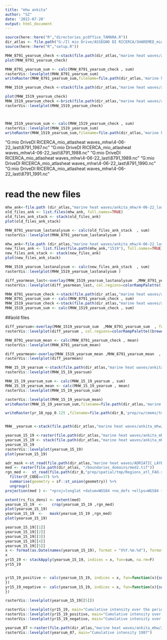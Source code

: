 ```yaml
---
title: "mhw ankita"
author: "SZ"
date: '2022-07-20'
output: html_document
---
```


```r
source(here::here("R","directories_pcOffice_TAMARA.R"))
dir_atlas <- file.path("G:/Il mio Drive/ASSEGNO DI RICERCA/SHAREMED_mio/wp4_atlas")
source(here::here("R","setup.R"))

MHW_8791_yearsum_check <-stack(file.path(dir_atlas,"marine heat waves/ankita_mhw/lst/1987-1991/Data/yearsum_1987_1991.nc"))
plot(MHW_8791_yearsum_check)

MHW_8791_yearsum_sum <- calc(MHW_8791_yearsum_check , sum)
rasterVis::levelplot(MHW_8791_yearsum_sum)
writeRaster(MHW_8791_yearsum_sum,filename=file.path(dir_atlas,'marine heat waves/ankita_mhw/lst/MHW_8791_yearsum_sum.nc'),format='GTiff')
```


```r
MHW_1519_yearsum_check <-stack(file.path(dir_atlas,"marine heat waves/ankita_mhw/lst/2015-2019/Data/yearsum_2015_2019.nc"))

plot(MHW_1519_yearsum_check)
MHW_1519_yearsum_check <-brick(file.path(dir_atlas,"marine heat waves/ankita_mhw/lst/2015-2019/Data/yearsum_2015_2019.nc"))
rasterVis::levelplot(MHW_1519_yearsum_check)



MHW_1519_yearsum_sum <- calc(MHW_1519_yearsum_check , sum)
rasterVis::levelplot(MHW_1519_yearsum_sum)
writeRaster(MHW_1519_yearsum_sum,filename=file.path(dir_atlas,'marine heat waves/ankita_mhw/lst/MHW_1519_yearsum_sum.nc'),format='GTiff')
```

"G:\Il mio Drive\ASSEGNO DI RICERCA\SHAREMED_mio\wp4_atlas\marine heat waves\ankita_mhw\4-06-22_last\8791\yearsum_1987.nc"
"G:\Il mio Drive\ASSEGNO DI RICERCA\SHAREMED_mio\wp4_atlas\marine heat waves\ankita_mhw\4-06-22_last\8791\yearsum_1988.nc"
"G:\Il mio Drive\ASSEGNO DI RICERCA\SHAREMED_mio\wp4_atlas\marine heat waves\ankita_mhw\4-06-22_last\8791\yearsum_1989.nc"
"G:\Il mio Drive\ASSEGNO DI RICERCA\SHAREMED_mio\wp4_atlas\marine heat waves\ankita_mhw\4-06-22_last\8791\yearsum_1990.nc"
"G:\Il mio Drive\ASSEGNO DI RICERCA\SHAREMED_mio\wp4_atlas\marine heat waves\ankita_mhw\4-06-22_last\8791\yearsum_1991.nc"

# read the new files
```r

mhw_ank<-file.path (dir_atlas,"marine heat waves/ankita_mhw/4-06-22_last/8791/")
old_files_ank <- list.files(mhw_ank, full.names=TRUE)
old_files_ank_stack <- stack(old_files_ank)
plot(old_files_ank_stack)

MHW_8791_yearsum_lastanalysum <- calc(old_files_ank_stack  , sum)
rasterVis::levelplot(MHW_8791_yearsum_lastanalysum )


```
```r

mhw_ank<-file.path (dir_atlas,"marine heat waves/ankita_mhw/4-06-22_last/")
new_files_ank <- list.files(file.path(mhw_ank,"1519"), full.names=TRUE)
new_files_ank_stack <- stack(new_files_ank)
plot(new_files_ank_stack)

MHW_1519_yearsum_lastanalysum <- calc(new_files_ank_stack  , sum)
rasterVis::levelplot(MHW_1519_yearsum_lastanalysum )


```

```r
diff_yearmean_last<-overlay(MHW_1519_yearsum_lastanalysum  ,MHW_8791_yearsum_lastanalysum   , fun=function(r1, r2){return(r1-r2)})
rasterVis::levelplot(diff_yearmean_last, col.regions=colorRampPalette((brewer.pal(11, 'PuRd'))))
```
```r
MHW_8791_yearsum_check <-stack(file.path(dir_atlas,"marine heat waves/ankita_mhw/lst/1987-1991/Data/yearsum_1987_1991.nc"))
MHW_8791_yearsum_sum <- calc(MHW_8791_yearsum_check , sum)
MHW_1519_yearsum_check <-stack(file.path(dir_atlas,"marine heat waves/ankita_mhw/lst/2015-2019/Data/yearsum_2015_2019.nc"))
MHW_1519_yearsum_sum <- calc(MHW_1519_yearsum_check , sum)

```



##àold files


```r
diff_yearsum<-overlay(MHW_1519_yearsum_sum  ,MHW_8791_yearsum_sum  , fun=function(r1, r2){return(r1-r2)})
rasterVis::levelplot(diff_yearsum , col.regions=colorRampPalette((brewer.pal(11, 'PuRd'))))

MHW_8791_yearsum_mean <- calc(MHW_8791_yearsum_check , mean)
rasterVis::levelplot(MHW_8791_yearsum_mean)

diff_yearmean<-overlay(MHW_1519_yearsum_mean ,MHW_8791_yearsum_mean  , fun=function(r1, r2){return(r1-r2)})
rasterVis::levelplot(diff_yearmean)
```


```r
MHW_15_19_yearsum <-stack(file.path(dir_atlas,"marine heat waves/ankita_mhw/finali/MHW_Newresults_med/2015-2019/Data/yearsum_2015_2019.nc"))
rasterVis::levelplot(MHW_15_19_yearsum)

MHW_15_19_yearsum_sum <- calc(MHW_15_19_yearsum , sum)
MHW_15_19_yearsum_mean <- calc(MHW_15_19_yearsum , mean)
rasterVis::levelplot(MHW_15_19_yearsum_sum)

rasterVis::levelplot(MHW_15_19_yearsum_mean)
writeRaster(MHW_15_19_yearsum_sum,filename=file.path(dir_atlas,'marine heat waves/ankita_mhw/finali/MHW_15_19_yearsum_sum2.nc'),format='GTiff')

writeRaster(yr_18_npp_0.125 ,filename=file.path(dir_B,'prep/cw/cmems/tmp_npp/yr_18_npp_SUM_0.125.nc'),format='GTiff') #ma non cambia la risoluzione nel file!


MHW__yearsum <-stack(file.path(dir_atlas,"marine heat waves/ankita_mhw/finali/MHW_Newresults_med/2015-2019/Data/yearsum_2015_2019.nc"))

```


```r
yearsum_15_19 <-raster(file.path(dir_atlas,"marine heat waves/ankita_mhw/22-03-22/yearsum_2015_2019.nc"))
yearsum_15_19 <- stack(file.path(dir_atlas,"marine heat waves/ankita_mhw/22-03-22/yearsum_2015_2019.nc"))
yearsum_15_19 
rasterVis::levelplot(yearsum_15_19)
plot(yearsum_15_19)
```


```r
adr_mask <-st_read(file.path(dir_atlas,"marine heat waves/ADRIATIC_LAYER.shp"))
med <- raster(file.path(dir_atlas, "/boundaries_domains/med2.tif"))
rgn_med <-  st_read(file.path(dir_B,"prep/spatial/tmp/Regions_atl_FAO.shp")) %>% 
  filter(F_CODE==37) %>% 
  summarise(geometry = sf::st_union(geometry)) %>%
  ungroup()
projection(med ) <- "+proj=longlat +datum=WGS84 +no_defs +ellps=WGS84 +towgs84=0,0,0" 

extent(rs_fis_dens) <- extent(med)
yearsum_15_19  <-    crop(yearsum_15_19 ,rgn_med)
plot(yearsum_15_19)
yearsum_15_19  <-   mask(yearsum_15_19 ,rgn_med)
plot(yearsum_15_19)

yearsum_15_19[[1]]
yearsum_15_19[[2]]
yearsum_15_19[[3]]
yearsum_15_19[[4]]
yearsum_15_19[[5]]
x <- format(as.Date(names(yearsum_15_19), format = "X%Y.%m.%d"), format = "X")
x
yr15_19 <- stackApply(yearsum_15_19, indices = x, fun=sum, na.rm=F)
yr15_19


yr15_19_positive <- calc(yearsum_15_19, indices = x, fun=function(x){sum(x[x>0], na.rm=F)
})
yr15_19_negative <- calc(yearsum_15_19, indices = x, fun=function(x){sum(x[x<0], na.rm=F)
})

rasterVis::levelplot(yearsum_15_19[[5]])


```

```r
rasterVis::levelplot(yr15_19, main="Cumulative intensity over the period 2015-2019")
rasterVis::levelplot(yr15_19_positive, main="Cumulative intensity over the period 2015-2019_positive")
rasterVis::levelplot(yr15_19_negative, main="Cumulative intensity over the period 2015-2019_negative")
```
```r
yearsum_87 <-raster(file.path(dir_atlas,"marine heat waves/ankita_mhw/22-03-22/sum_1987.nc"))
rasterVis::levelplot(yearsum_87, main="Cumulative intensity 1987")
```
